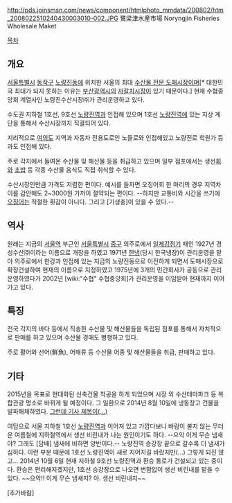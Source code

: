 http://pds.joinsmsn.com/news/component/htmlphoto_mmdata/200802/htm_2008022510240430003010-002.JPG
鷺梁津水産市場 
Noryngjin Fisheries Wholesale Maket 

[[목차]]
== 개요 == 
[[서울특별시]] [[동작구]] [[노량진]]동에 위치한 서울의 최대 [[재래시장|수산물 전문 도매시장]]이며[* 대한민국 최대가 되지 못하는 이유는 [[부산광역시]]의 [[자갈치시장]]이 있기 때문이다.] 현재 수협중앙회 계열사인 노량진수산시장㈜가 관리운영하고 있다. 

수도권 지하철 1호선, 9호선 [[노량진역(도시철도)|노량진역]]과 인접해 있으며 1호선 [[노량진역(경부선)|노량진역]]에 있는 지상 계단을 통해서 수산시장까지 직결되어 있다. 

지리적으로 [[여의도]] 지역과 자동차 전용도로인 노들로와 인접해있고 노량진로 학원가 등과도 인접해 있다. 

주로 각지에서 들여온 수산물 및 해산물 등을 취급하고 있으며 일부 점포에서는 생선[[회]]와 [[초밥]] 등 각종 수산물 음식도 직접 취식할 수 있다.

수산시장인만큼 가격도 저렴한 편이다. 예시를 들자면 오징어회 한 마리의 경우 지역차이를 감안해도 2~3000원 가까이 절약되는 편이다. --하지만 교통비와 시간을 쓰기에 [[오징어]]는 적절한 횟감이 아니다. 그리고 [기생충]이 있을 수 있다.--

== 역사 == 
원래는 지금의 [[서울역]] 부근인 [[서울특별시]] [[중구(서울)|중구]] 의주로에서 [[일제강점기]] 때인 1927년 경성수산㈜이라는 이름으로 개장을 하였고 1971년 [[한냉]](당시 한국냉장)이 관리운영을 맡아 의주로에서 한강과 인접해 있는 지금의 노량진동으로 이전하게 되면서 도매시장으로 확장건설하여 현재의 이름으로 지정하였고 1975년에 3개의 민간회사가 공동으로 관리운영하였다가 2002년 [wiki:"수협" 수협중앙회]가 관리운영을 이임받아 현재까지 이어가고 있다.

== 특징 == 
전국 각지의 바다 등에서 직송한 수산물 및 해산물들을 독립된 점포를 통해서 자치적으로 판매를 하고 있으며 수산물 경매도 병행하고 있다. 

주로 활어와 선어(鮮魚), 어패류 등 수산물 어종 및 해산물들을 취급, 판매하고 있다. 

== 기타 == 
2015년을 목표로 현대화된 신축건물 착공을 하게 되었으며 시장 외 수산테마파크 등 복합관광 명소로 바뀌게 될 예정이다. 그 일환으로 2014년 8월 10일에 냉동창고 건물을 발파해체하였다. [http://media.daum.net/society/others/newsview?newsid=20140810164406253 그런데 기사 제목이(…)]

여담으로 서울 지하철 1호선 [[노량진역]]과 이어져 있고 가깝다보니 바람이 불지 않는 무더운 여름철에 지하철역에서 생선 비린내가 나는 원인이기도 하다. --으악 이게 무슨 냄새야? 그래도 [담배] 냄새에 비하면 양반이다.-- 노량진역 승강장 끝으로 갈수록 더 냄새가 심하다. 이런 부분 때문에 1호선 노량진역이 새로 지어지길 바랐지만(...) 그렇게 되진 않고...
2014년 10월 6일 현재 지하철 9호선 노량진역과 환승 통로가 건설되고 있는 중이다. 환승은 편리해지겠지만, 1호선 승강장으로 나오면 변함없이 생선 비린내를 맡을 수 있다. ~~으악!! 이게 무슨 냄새지? 아. 생선 비린내지~~

[추가바람]
